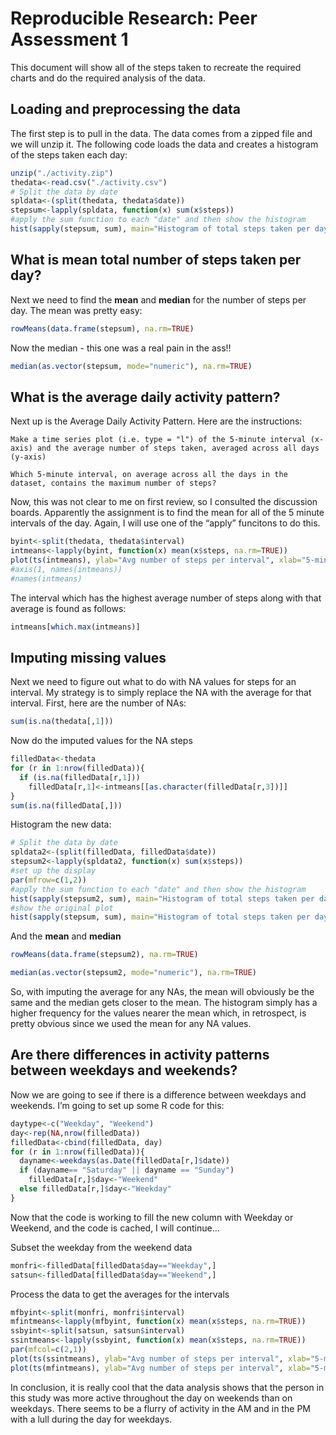 # Reproducible Research: Peer Assessment 1

This document will show all of the steps taken to recreate the
required charts and do the required analysis of the data.

## Loading and preprocessing the data

The first step is to pull in the data. The data comes from a zipped 
file and we will unzip it. The following code
loads the data and creates a histogram of the steps taken each day:

```r
unzip("./activity.zip")
thedata<-read.csv("./activity.csv")
# Split the data by date
spldata<-(split(thedata, thedata$date))
stepsum<-lapply(spldata, function(x) sum(x$steps))
#apply the sum function to each "date" and then show the histogram
hist(sapply(stepsum, sum), main="Histogram of total steps taken per day over two months", xlab="Steps per day")
```


## What is mean total number of steps taken per day?

Next we need to find the **mean** and **median** for the number of steps per day. The mean was pretty easy:

```r
rowMeans(data.frame(stepsum), na.rm=TRUE)
```

Now the median - this one was a real pain in the ass!!

```r
median(as.vector(stepsum, mode="numeric"), na.rm=TRUE)
```

## What is the average daily activity pattern?

Next up is the Average Daily Activity Pattern. Here are the instructions:  


    Make a time series plot (i.e. type = "l") of the 5-minute interval (x-axis) and the average number of steps taken, averaged across all days (y-axis)

    Which 5-minute interval, on average across all the days in the dataset, contains the maximum number of steps?


Now, this was not clear to me on first review, so I consulted the discussion boards. Apparently the assignment is to find the mean for all of the 5 minute intervals of the day. Again, I will use one of the "apply" funcitons to do this.

```r
byint<-split(thedata, thedata$interval)
intmeans<-lapply(byint, function(x) mean(x$steps, na.rm=TRUE))
plot(ts(intmeans), ylab="Avg number of steps per interval", xlab="5-minute interval", main="The average number of steps per interval \nshown as a time series across all of the intervals of the day")
#axis(1, names(intmeans))
#names(intmeans)
```

The interval which has the highest average number of steps along with that average is found as follows:
```r
intmeans[which.max(intmeans)]
```

## Imputing missing values


Next we need to figure out what to do with NA values for steps for an interval. My strategy is to simply replace the NA with the average for that interval. First, here are the number of NAs:
```r
sum(is.na(thedata[,1]))
```

Now do the imputed values for the NA steps

```r
filledData<-thedata
for (r in 1:nrow(filledData)){
  if (is.na(filledData[r,1]))
    filledData[r,1]<-intmeans[[as.character(filledData[r,3])]]
}
sum(is.na(filledData[,]))
```


Histogram the new data:
```r

# Split the data by date
spldata2<-(split(filledData, filledData$date))
stepsum2<-lapply(spldata2, function(x) sum(x$steps))
#set up the display
par(mfrow=c(1,2))
#apply the sum function to each "date" and then show the histogram
hist(sapply(stepsum2, sum), main="Histogram of total steps taken per day\nover two months\nwith imputed values for NAs", xlab="Steps per day")
#show the original plot
hist(sapply(stepsum, sum), main="Histogram of total steps taken per day\nover two months\nwith NA values", xlab="Steps per day")
```

And the **mean** and **median**
```r
rowMeans(data.frame(stepsum2), na.rm=TRUE)

median(as.vector(stepsum2, mode="numeric"), na.rm=TRUE)
```

So, with imputing the average for any NAs, the mean will obviously be the same and the median gets closer to the mean.
The histogram simply has a higher frequency for the values nearer the mean which, in retrospect, is pretty obvious since we used the mean for any NA values.

## Are there differences in activity patterns between weekdays and weekends?

Now we are going to see if there is a difference between weekdays and weekends. I'm going to set up some R code for this:

```r
daytype<-c("Weekday", "Weekend")
day<-rep(NA,nrow(filledData))
filledData<-cbind(filledData, day)
for (r in 1:nrow(filledData)){
  dayname<-weekdays(as.Date(filledData[r,]$date))
  if (dayname== "Saturday" || dayname == "Sunday")
    filledData[r,]$day<-"Weekend"
  else filledData[r,]$day<-"Weekday"
}
```
Now that the code is working to fill the new column with Weekday or Weekend, and the code is cached, I will continue...

Subset the weekday from the weekend data
```r
monfri<-filledData[filledData$day=="Weekday",]
satsun<-filledData[filledData$day=="Weekend",]
```

Process the data to get the averages for the intervals
```r
mfbyint<-split(monfri, monfri$interval)
mfintmeans<-lapply(mfbyint, function(x) mean(x$steps, na.rm=TRUE))
ssbyint<-split(satsun, satsun$interval)
ssintmeans<-lapply(ssbyint, function(x) mean(x$steps, na.rm=TRUE))
par(mfcol=c(2,1))
plot(ts(ssintmeans), ylab="Avg number of steps per interval", xlab="5-minute interval", main="Weekend average steps per interval")
plot(ts(mfintmeans), ylab="Avg number of steps per interval", xlab="5-minute interval", main="Weekday average steps per interval")
```


In conclusion, it is really cool that the data analysis shows that the person in this study was more active throughout the day on weekends than on weekdays. There seems to be a flurry of activity in the AM and in the PM with a lull during the day for weekdays. 
